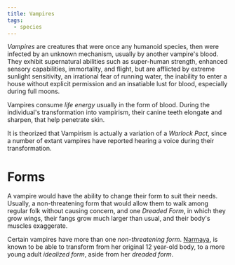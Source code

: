 ```yaml
---
title: Vampires
tags:
  - species
---
```


*Vampires* are creatures that were once any humanoid species, then were infected
by an unknown mechanism, usually by another vampire's blood. They exhibit
supernatural abilities such as super-human strength, enhanced sensory
capabilities, immortality, and flight, but are afflicted by extreme sunlight
sensitivity, an irrational fear of running water, the inability to enter a house
without explicit permission and an insatiable lust for blood, especially during
full moons.

Vampires consume *life energy* usually in the form of blood. During the
individual's transformation into vampirism, their canine teeth elongate and
sharpen, that help penetrate skin.

It is theorized that Vampirism is actually a variation of a *Warlock Pact*,
since a number of extant vampires have reported hearing a voice during their
transformation.

# Forms

A vampire would have the ability to change their form to suit their needs.
Usually, a non-threatening form that would allow them to walk among regular folk
without causing concern, and one *Dreaded Form*, in which they grow wings, their
fangs grow much larger than usual, and their body's muscles exaggerate.

Certain vampires have more than one *non-threatening form*.
[Narmaya](../characters/narmaya.mdx), is known to be able to transform from her
original 12 year-old body, to a more young adult *idealized form*, aside from
her *dreaded form*.
